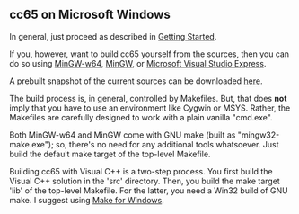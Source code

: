 == cc65 on Microsoft Windows ==

In general, just proceed as described in [http://cc65.github.io/cc65/getting-started.html Getting Started].

If you, however, want to build cc65 yourself from the sources, then you can do so using [http://mingw-w64.sourceforge.net/ MinGW-w64], [http://www.mingw.org/ MinGW], or [http://www.visualstudio.com/products/visual-studio-express-vs Microsoft Visual Studio Express].

A prebuilt snapshot of the current sources can be downloaded [http://sourceforge.net/projects/cc65/files/cc65-snapshot-win32.zip here].

The build process is, in general, controlled by Makefiles. But, that does '''not''' imply that you have to use an environment like Cygwin or MSYS. Rather, the Makefiles are carefully designed to work with a plain vanilla "cmd.exe".

Both MinGW-w64 and MinGW come with GNU make (built as "mingw32-make.exe"); so, there's no need for any additional tools whatsoever. Just build the default make target of the top-level Makefile.

Building cc65 with Visual C++ is a two-step process. You first build the Visual C++ solution in the 'src' directory. Then, you build the make target 'lib' of the top-level Makefile. For the latter, you need a Win32 build of GNU make. I suggest using [http://gnuwin32.sourceforge.net/packages/make.htm Make for Windows].
